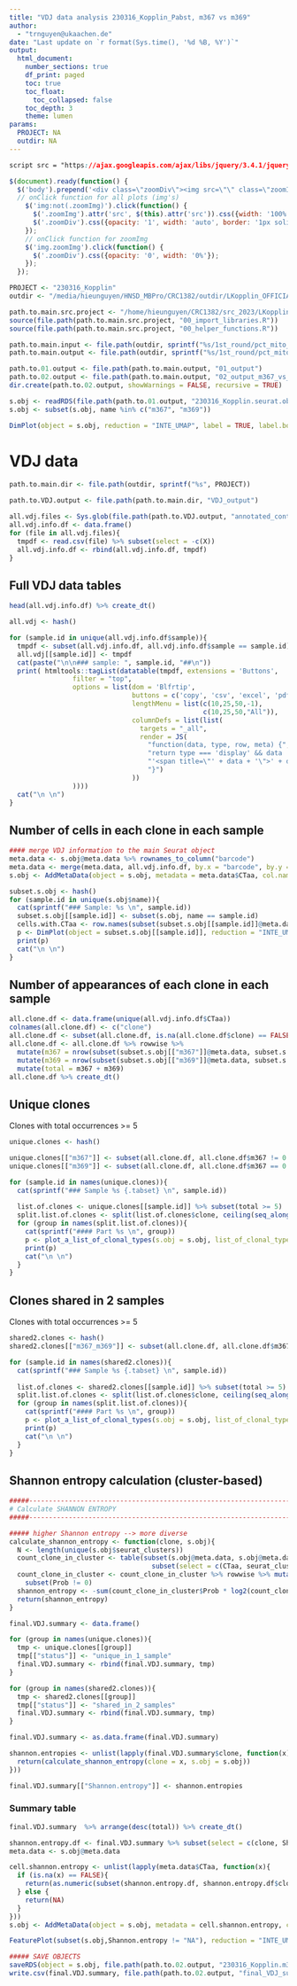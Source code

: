 ```yaml
---
title: "VDJ data analysis 230316_Kopplin_Pabst, m367 vs m369"
author:
  - "trnguyen@ukaachen.de"
date: "Last update on `r format(Sys.time(), '%d %B, %Y')`"
output:
  html_document:
    number_sections: true
    df_print: paged
    toc: true
    toc_float:
      toc_collapsed: false
    toc_depth: 3
    theme: lumen
params:
  PROJECT: NA
  outdir: NA
---
```

  
  
```css
script src = "https://ajax.googleapis.com/ajax/libs/jquery/3.4.1/jquery.min.js"
```

```js
$(document).ready(function() {
  $('body').prepend('<div class=\"zoomDiv\"><img src=\"\" class=\"zoomImg\"></div>');
  // onClick function for all plots (img's)
    $('img:not(.zoomImg)').click(function() {
      $('.zoomImg').attr('src', $(this).attr('src')).css({width: '100%'});
      $('.zoomDiv').css({opacity: '1', width: 'auto', border: '1px solid white', borderRadius: '5px', position: 'fixed', top: '50%', left: '50%', marginRight: '-50%', transform: 'translate(-50%, -50%)', boxShadow: '0px 0px 50px #888888', zIndex: '50', overflow: 'auto', maxHeight: '100%'});
    });
    // onClick function for zoomImg
    $('img.zoomImg').click(function() {
      $('.zoomDiv').css({opacity: '0', width: '0%'}); 
    });
  });
```

<style type="text/css">
    div.datatables { height: auto !important;}
</style>


```r
PROJECT <- "230316_Kopplin"
outdir <- "/media/hieunguyen/HNSD_MBPro/CRC1382/outdir/LKopplin_OFFICIAL"

path.to.main.src.project <- "/home/hieunguyen/CRC1382/src_2023/LKopplin/230316_Kopplin"
source(file.path(path.to.main.src.project, "00_import_libraries.R"))
source(file.path(path.to.main.src.project, "00_helper_functions.R"))

path.to.main.input <- file.path(outdir, sprintf("%s/1st_round/pct_mito_10_1", PROJECT))
path.to.main.output <- file.path(outdir, sprintf("%s/1st_round/pct_mito_10_1/data_analysis", PROJECT))

path.to.01.output <- file.path(path.to.main.output, "01_output")
path.to.02.output <- file.path(path.to.main.output, "02_output_m367_vs_m369")
dir.create(path.to.02.output, showWarnings = FALSE, recursive = TRUE)

s.obj <- readRDS(file.path(path.to.01.output, "230316_Kopplin.seurat.obj.removed.14_15_16.integrated.rds"))
s.obj <- subset(s.obj, name %in% c("m367", "m369"))
```


```r
DimPlot(object = s.obj, reduction = "INTE_UMAP", label = TRUE, label.box = FALSE, label.size = 8, split.by = "name", ncol = 2)
```

# VDJ data

```r
path.to.main.dir <- file.path(outdir, sprintf("%s", PROJECT))

path.to.VDJ.output <- file.path(path.to.main.dir, "VDJ_output")

all.vdj.files <- Sys.glob(file.path(path.to.VDJ.output, "annotated_contigs_clonaltype_*.csv"))
all.vdj.info.df <- data.frame()
for (file in all.vdj.files){
  tmpdf <- read.csv(file) %>% subset(select = -c(X)) 
  all.vdj.info.df <- rbind(all.vdj.info.df, tmpdf)
}
```

## Full VDJ data tables {.tabset}
```r
head(all.vdj.info.df) %>% create_dt()

all.vdj <- hash()
```

```r
for (sample.id in unique(all.vdj.info.df$sample)){
  tmpdf <- subset(all.vdj.info.df, all.vdj.info.df$sample == sample.id)
  all.vdj[[sample.id]] <- tmpdf
  cat(paste("\n\n### sample: ", sample.id, "##\n"))
  print( htmltools::tagList(datatable(tmpdf, extensions = 'Buttons',
                filter = "top",
                options = list(dom = 'Blfrtip',
                               buttons = c('copy', 'csv', 'excel', 'pdf', 'print'),
                               lengthMenu = list(c(10,25,50,-1),
                                                 c(10,25,50,"All")),
                               columnDefs = list(list(
                                 targets = "_all",
                                 render = JS(
                                   "function(data, type, row, meta) {",
                                   "return type === 'display' && data != null && data.length > 100 ?",
                                   "'<span title=\"' + data + '\">' + data.substr(0, 100) + '...</span>' : data;",
                                   "}")
                               ))
                ))))
  cat("\n \n")
}
```


## Number of cells in each clone in each sample {.tabset}
```r
#### merge VDJ information to the main Seurat object
meta.data <- s.obj@meta.data %>% rownames_to_column("barcode")
meta.data <- merge(meta.data, all.vdj.info.df, by.x = "barcode", by.y = "barcode", all.x = TRUE)
s.obj <- AddMetaData(object = s.obj, metadata = meta.data$CTaa, col.name = "CTaa")

subset.s.obj <- hash()
for (sample.id in unique(s.obj$name)){
  cat(sprintf("### Sample: %s \n", sample.id))
  subset.s.obj[[sample.id]] <- subset(s.obj, name == sample.id)  
  cells.with.CTaa <- row.names(subset(subset.s.obj[[sample.id]]@meta.data, is.na(subset.s.obj[[sample.id]]@meta.data$CTaa) == FALSE))
  p <- DimPlot(object = subset.s.obj[[sample.id]], reduction = "INTE_UMAP", cells.highlight = cells.with.CTaa, pt.size = 0.8, cols.highlight = "red") + ggtitle(sprintf("Sample: %s, # cells with clone: %s, Total # cells: %s , percentage = %s:", sample.id, length(cells.with.CTaa), length(colnames(subset.s.obj[[sample.id]])), round(100*length(cells.with.CTaa)/length(colnames(subset.s.obj[[sample.id]])), 3))) + theme(legend.position = "none")
  print(p)
  cat("\n \n")
}


```

## Number of appearances of each clone in each sample
```r
all.clone.df <- data.frame(unique(all.vdj.info.df$CTaa))
colnames(all.clone.df) <- c("clone")
all.clone.df <- subset(all.clone.df, is.na(all.clone.df$clone) == FALSE)
all.clone.df <- all.clone.df %>% rowwise %>% 
  mutate(m367 = nrow(subset(subset.s.obj[["m367"]]@meta.data, subset.s.obj[["m367"]]@meta.data$CTaa == clone))) %>%
  mutate(m369 = nrow(subset(subset.s.obj[["m369"]]@meta.data, subset.s.obj[["m369"]]@meta.data$CTaa == clone))) %>%
  mutate(total = m367 + m369)
all.clone.df %>% create_dt()
```

## Unique clones

Clones with total occurrences >= 5

```r
unique.clones <- hash()

unique.clones[["m367"]] <- subset(all.clone.df, all.clone.df$m367 != 0 & all.clone.df$m369 == 0)
unique.clones[["m369"]] <- subset(all.clone.df, all.clone.df$m367 == 0 & all.clone.df$m369 != 0)
```


```r
for (sample.id in names(unique.clones)){
  cat(sprintf("### Sample %s {.tabset} \n", sample.id))
  
  list.of.clones <- unique.clones[[sample.id]] %>% subset(total >= 5)
  split.list.of.clones <- split(list.of.clones$clone, ceiling(seq_along(list.of.clones$clone) / 6))
  for (group in names(split.list.of.clones)){
    cat(sprintf("#### Part %s \n", group))
    p <- plot_a_list_of_clonal_types(s.obj = s.obj, list_of_clonal_types = split.list.of.clones[[group]], sample.id1 = "m367", sample.id2 = "m369")
    print(p)
    cat("\n \n")
  }
}

```

## Clones shared in 2 samples
Clones with total occurrences >= 5

```r
shared2.clones <- hash()
shared2.clones[["m367_m369"]] <- subset(all.clone.df, all.clone.df$m367 != 0 & all.clone.df$m369 != 0 )
```

```r
for (sample.id in names(shared2.clones)){
  cat(sprintf("### Sample %s {.tabset} \n", sample.id))
  
  list.of.clones <- shared2.clones[[sample.id]] %>% subset(total >= 5)
  split.list.of.clones <- split(list.of.clones$clone, ceiling(seq_along(list.of.clones$clone) / 6))
  for (group in names(split.list.of.clones)){
    cat(sprintf("#### Part %s \n", group))
    p <- plot_a_list_of_clonal_types(s.obj = s.obj, list_of_clonal_types = split.list.of.clones[[group]], sample.id1 = "m367", sample.id2 = "m369")
    print(p)
    cat("\n \n")
  }
}

```



## Shannon entropy calculation (cluster-based)
```r
#####----------------------------------------------------------------------#####
# Calculate SHANNON ENTROPY
#####----------------------------------------------------------------------#####

##### higher Shannon entropy --> more diverse
calculate_shannon_entropy <- function(clone, s.obj){
  N <- length(unique(s.obj$seurat_clusters))
  count_clone_in_cluster <- table(subset(s.obj@meta.data, s.obj@meta.data$CTaa == clone) %>% 
                                    subset(select = c(CTaa, seurat_clusters))) %>%  as.data.frame()
  count_clone_in_cluster <- count_clone_in_cluster %>% rowwise %>% mutate(Prob = Freq / sum(count_clone_in_cluster$Freq)) %>%
    subset(Prob != 0)
  shannon_entropy <- -sum(count_clone_in_cluster$Prob * log2(count_clone_in_cluster$Prob))/log2(N)
  return(shannon_entropy)
}

final.VDJ.summary <- data.frame()

for (group in names(unique.clones)){
  tmp <- unique.clones[[group]]
  tmp[["status"]] <- "unique_in_1_sample"
  final.VDJ.summary <- rbind(final.VDJ.summary, tmp)
}

for (group in names(shared2.clones)){
  tmp <- shared2.clones[[group]]
  tmp[["status"]] <- "shared_in_2_samples"
  final.VDJ.summary <- rbind(final.VDJ.summary, tmp)
}

final.VDJ.summary <- as.data.frame(final.VDJ.summary)

shannon.entropies <- unlist(lapply(final.VDJ.summary$clone, function(x){
  return(calculate_shannon_entropy(clone = x, s.obj = s.obj))
}))

final.VDJ.summary[["Shannon.entropy"]] <- shannon.entropies
```

### Summary table 
```r
final.VDJ.summary  %>% arrange(desc(total)) %>% create_dt()
```

```r
shannon.entropy.df <- final.VDJ.summary %>% subset(select = c(clone, Shannon.entropy))
meta.data <- s.obj@meta.data

cell.shannon.entropy <- unlist(lapply(meta.data$CTaa, function(x){
  if (is.na(x) == FALSE){
    return(as.numeric(subset(shannon.entropy.df, shannon.entropy.df$clone == x)$Shannon.entropy))  
  } else {
    return(NA)
  }
}))
s.obj <- AddMetaData(object = s.obj, metadata = cell.shannon.entropy, col.name= "Shannon.entropy")

FeaturePlot(subset(s.obj,Shannon.entropy != "NA"), reduction = "INTE_UMAP", features = c("Shannon.entropy"))
```


```r
##### SAVE OBJECTS 
saveRDS(object = s.obj, file.path(path.to.02.output, "230316_Kopplin.m367_m369.seurat.obj.addedShannonEntropy.rds"))
write.csv(final.VDJ.summary, file.path(path.to.02.output, "final_VDJ_summary.csv"))
```


```r
```
